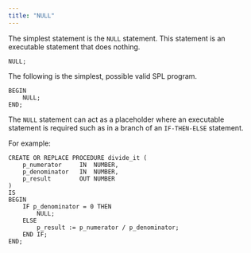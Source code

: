 ```yaml
---
title: "NULL"
---
```


<div id="null" class="registered_link"></div>


The simplest statement is the `NULL` statement. This statement is an executable statement that does nothing.

``` text
NULL;
```

The following is the simplest, possible valid SPL program.

``` text
BEGIN
    NULL;
END;
```

The `NULL` statement can act as a placeholder where an executable statement is required such as in a branch of an `IF-THEN-ELSE` statement.

For example:

``` text
CREATE OR REPLACE PROCEDURE divide_it (
    p_numerator     IN  NUMBER,
    p_denominator   IN  NUMBER,
    p_result        OUT NUMBER
)
IS
BEGIN
    IF p_denominator = 0 THEN
        NULL;
    ELSE
        p_result := p_numerator / p_denominator;
    END IF;
END;
```
